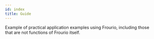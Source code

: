 ```yaml
---
id: index
title: Guide
---
```



Example of practical application examples using Frourio, including those that are not functions of Frourio itself.

<DocCardList items={useCurrentSidebarCategory().items} />
